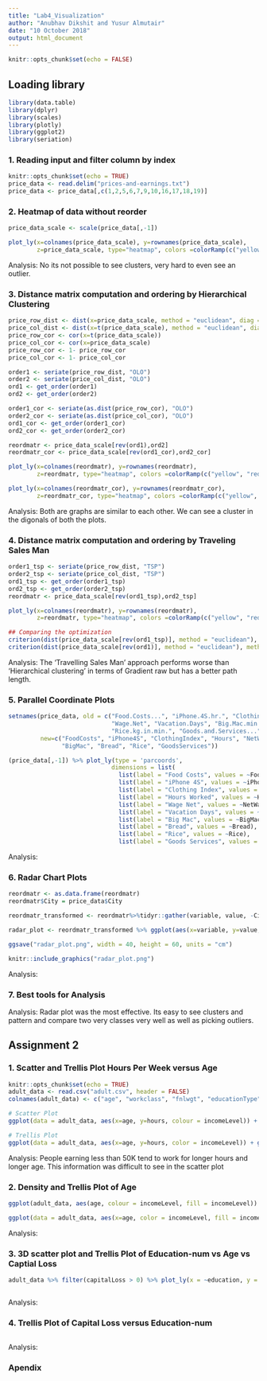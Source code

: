 ```yaml
---
title: "Lab4_Visualization"
author: "Anubhav Dikshit and Yusur Almutair"
date: "10 October 2018"
output: html_document
---
```


```r
knitr::opts_chunk$set(echo = FALSE)
```

## Loading library

```r
library(data.table)
library(dplyr)
library(scales)
library(plotly)
library(ggplot2)
library(seriation)

```

### 1. Reading input and filter column by index
```r
knitr::opts_chunk$set(echo = TRUE)
price_data <- read.delim("prices-and-earnings.txt")
price_data <- price_data[,c(1,2,5,6,7,9,10,16,17,18,19)]
```

### 2. Heatmap of data without reorder
```r
price_data_scale <- scale(price_data[,-1])

plot_ly(x=colnames(price_data_scale), y=rownames(price_data_scale), 
        z=price_data_scale, type="heatmap", colors =colorRamp(c("yellow", "red"))) %>% layout(title = "Heatmap of price dataset")
```
Analysis: No its not possible to see clusters, very hard to even see an outlier.

### 3. Distance matrix computation and ordering by Hierarchical Clustering

```r

price_row_dist <- dist(x=price_data_scale, method = "euclidean", diag = TRUE)
price_col_dist <- dist(x=t(price_data_scale), method = "euclidean", diag = TRUE)
price_row_cor <- cor(x=t(price_data_scale))
price_col_cor <- cor(x=price_data_scale)
price_row_cor <- 1- price_row_cor
price_col_cor <- 1- price_col_cor

order1 <- seriate(price_row_dist, "OLO")
order2 <- seriate(price_col_dist, "OLO")
ord1 <- get_order(order1)
ord2 <- get_order(order2)

order1_cor <- seriate(as.dist(price_row_cor), "OLO")
order2_cor <- seriate(as.dist(price_col_cor), "OLO")
ord1_cor <- get_order(order1_cor)
ord2_cor <- get_order(order2_cor)

reordmatr <- price_data_scale[rev(ord1),ord2]
reordmatr_cor <- price_data_scale[rev(ord1_cor),ord2_cor]

plot_ly(x=colnames(reordmatr), y=rownames(reordmatr), 
        z=reordmatr, type="heatmap", colors =colorRamp(c("yellow", "red"))) %>% layout(title = "Heatmap of price dataset ordered using Optimal leaf ordering")

plot_ly(x=colnames(reordmatr_cor), y=rownames(reordmatr_cor), 
        z=reordmatr_cor, type="heatmap", colors =colorRamp(c("yellow", "red"))) %>% layout(title = "Heatmap of correlations of price dataset")

```
Analysis: Both are graphs are similar to each other. We can see a cluster in the digonals of both the plots.

### 4. Distance matrix computation and ordering by Traveling Sales Man
```r
order1_tsp <- seriate(price_row_dist, "TSP")
order2_tsp <- seriate(price_col_dist, "TSP")
ord1_tsp <- get_order(order1_tsp)
ord2_tsp <- get_order(order2_tsp)
reordmatr <- price_data_scale[rev(ord1_tsp),ord2_tsp]

plot_ly(x=colnames(reordmatr), y=rownames(reordmatr), 
        z=reordmatr, type="heatmap", colors =colorRamp(c("yellow", "red"))) %>% layout(title = "Heatmap of price dataset ordered using Traveling Sales Man")

## Comparing the optimization
criterion(dist(price_data_scale[rev(ord1_tsp)], method = "euclidean"), method = c("Gradient_raw", "Path_length"))
criterion(dist(price_data_scale[rev(ord1)], method = "euclidean"), method = c("Gradient_raw", "Path_length"))
```
Analysis: The 'Travelling Sales Man' approach performs worse than 'Hierarchical clustering' in terms of Gradient raw but has a better path length.

### 5. Parallel Coordinate Plots
```r

setnames(price_data, old = c("Food.Costs...", "iPhone.4S.hr.", "Clothing.Index", "Hours.Worked", 
                             "Wage.Net", "Vacation.Days", "Big.Mac.min.", "Bread.kg.in.min.", 
                             "Rice.kg.in.min.", "Goods.and.Services..."), 
         new=c("FoodCosts", "iPhone4S", "ClothingIndex", "Hours", "NetWage", "VacationDays", 
               "BigMac", "Bread", "Rice", "GoodsServices"))

(price_data[,-1]) %>% plot_ly(type = 'parcoords', 
                             dimensions = list(
                               list(label = "Food Costs", values = ~FoodCosts),
                               list(label = "iPhone 4S", values = ~iPhone4S),
                               list(label = "Clothing Index", values = ~ClothingIndex),
                               list(label = "Hours Worked", values = ~Hours),
                               list(label = "Wage Net", values = ~NetWage),
                               list(label = "Vacation Days", values = ~VacationDays),
                               list(label = "Big Mac", values = ~BigMac),
                               list(label = "Bread", values = ~Bread),
                               list(label = "Rice", values = ~Rice),
                               list(label = "Goods Services", values = ~GoodsServices)))
```
Analysis:

### 6. Radar Chart Plots
```r

reordmatr <- as.data.frame(reordmatr)
reordmatr$City = price_data$City

reordmatr_transformed <- reordmatr%>%tidyr::gather(variable, value, -City, factor_key=T)%>%arrange(City)

radar_plot <- reordmatr_transformed %>% ggplot(aes(x=variable, y=value, group=City)) + geom_polygon(fill="blue") + coord_polar() + theme_bw() + facet_wrap(~ City) + theme(axis.text.x = element_text(size = 5))

ggsave("radar_plot.png", width = 40, height = 60, units = "cm")
```

```r
knitr::include_graphics("radar_plot.png")
```
Analysis: 

### 7. Best tools for Analysis
Analysis: Radar plot was the most effective. Its easy to see clusters and pattern and compare two very classes very well as well as picking outliers.

## Assignment 2

### 1. Scatter and Trellis Plot Hours Per Week versus Age
```r
knitr::opts_chunk$set(echo = TRUE)
adult_data <- read.csv("adult.csv", header = FALSE)
colnames(adult_data) <- c("age", "workclass", "fnlwgt", "educationType", "education", "marital", "occupation", "relationship", "race", "sex", "capitalGain", "capitalLoss", "hours", "nativeCountry", "incomeLevel")

# Scatter Plot
ggplot(data = adult_data, aes(x=age, y=hours, colour = incomeLevel)) + geom_point() + ggtitle("Hours per Week vs. Age")

# Trellis Plot
ggplot(data = adult_data, aes(x=age, y=hours, color = incomeLevel)) + geom_point()+ facet_grid(incomeLevel~.) + ggtitle("Hours per Week vs. Age")

```
Analysis: People earning less than 50K tend to work for longer hours and longer age. This information was difficult to see in the scatter plot 

### 2. Density and Trellis Plot of Age
```r
ggplot(adult_data, aes(age, colour = incomeLevel, fill = incomeLevel)) + geom_density(alpha = 0.1) + ggtitle("Denisty Plot of Age")

ggplot(data = adult_data, aes(x=age, color = incomeLevel, fill = incomeLevel)) + geom_density(alpha = 0.1) + facet_grid(marital~.) + ggtitle("Trellis Plot of Age vs. Marital Status")

```
Analysis: 

### 3. 3D scatter plot and Trellis Plot of Education-num vs Age vs Captial Loss
```r
adult_data %>% filter(capitalLoss > 0) %>% plot_ly(x = ~education, y = ~age, z = ~capitalLoss) %>% add_markers() %>% layout(scene = list(xaxis = list(title = 'Education'), yaxis = list(title = 'Age'), zaxis = list(title = 'CapitalLoss')))



```
Analysis:

### 4. Trellis Plot  of Capital Loss versus Education-num
```r

```
Analysis:



### Apendix
```r
```